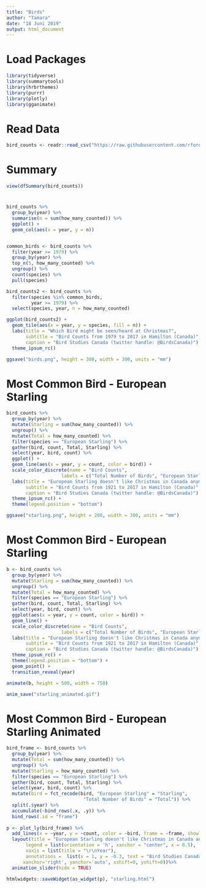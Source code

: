 ---
title: "Birds"
author: "Tamara"
date: "18 Juni 2019"
output: html_document
---

# Load Packages
```{r}
library(tidyverse)
library(summarytools)
library(hrbrthemes)
library(purrr)
library(plotly)
library(gganimate)
```

# Read Data
```{r}
bird_counts <- readr::read_csv("https://raw.githubusercontent.com/rfordatascience/tidytuesday/master/data/2019/2019-06-18/bird_counts.csv")
```

# Summary 
```{r}
view(dfSummary(bird_counts))
```

# 
```{r}
bird_counts %>%
  group_by(year) %>%
  summarise(n = sum(how_many_counted)) %>%
  ggplot() +
  geom_col(aes(x = year, y = n))


common_birds <- bird_counts %>%
  filter(year >= 1979) %>%
  group_by(year) %>%
  top_n(5, how_many_counted) %>%
  ungroup() %>%
  count(species) %>%
  pull(species)

bird_counts2 <- bird_counts %>%
  filter(species %in% common_birds,
         year >= 1979) %>%
  select(species, year, n = how_many_counted)

ggplot(bird_counts2) +
  geom_tile(aes(x = year, y = species, fill = n)) +
  labs(title = "Which Bird might be seen/heard at Christmas?",
       subtitle = "Bird Counts from 1979 to 2017 in Hamilton (Canada)",
       caption = "Bird Studies Canada (twitter handle: @BirdsCanada)") +
  theme_ipsum_rc() 

ggsave("birds.png", height = 300, width = 300, units = "mm")

```

# Most Common Bird - European Starling
```{r}
bird_counts %>%
  group_by(year) %>% 
  mutate(Starling = sum(how_many_counted)) %>%
  ungroup() %>% 
  mutate(Total = how_many_counted) %>%
  filter(species == "European Starling") %>%
  gather(bird, count, Total, Starling) %>%
  select(year, bird, count) %>%
  ggplot() +
  geom_line(aes(x = year, y = count, color = bird)) +
  scale_color_discrete(name = "Bird Counts", 
                    labels = c("Total Number of Birds", "European Starling")) +
  labs(title = "European Starling doesn't like Christmas in Canada anymore",
       subtitle = "Bird Counts from 1921 to 2017 in Hamilton (Canada)",
       caption = "Bird Studies Canada (twitter handle: @BirdsCanada)") +
  theme_ipsum_rc() +
  theme(legend.position = "bottom")

ggsave("starling.png", height = 200, width = 300, units = "mm")
```
# Most Common Bird - European Starling
```{r}
b <- bird_counts %>%
  group_by(year) %>% 
  mutate(Starling = sum(how_many_counted)) %>%
  ungroup() %>% 
  mutate(Total = how_many_counted) %>%
  filter(species == "European Starling") %>%
  gather(bird, count, Total, Starling) %>%
  select(year, bird, count) %>%
  ggplot(aes(x = year, y = count, color = bird)) +
  geom_line() +
  scale_color_discrete(name = "Bird Counts", 
                    labels = c("Total Number of Birds", "European Starling")) +
  labs(title = "European Starling doesn't like Christmas in Canada anymore",
       subtitle = "Bird Counts from 1921 to 2017 in Hamilton (Canada)",
       caption = "Bird Studies Canada (twitter handle: @BirdsCanada)") +
  theme_ipsum_rc() +
  theme(legend.position = "bottom") +
  geom_point() +
  transition_reveal(year)

animate(b, height = 500, width = 750)

anim_save("starling_animated.gif")

```


# Most Common Bird - European Starling Animated
```{r}

bird_frame <- bird_counts %>%
  group_by(year) %>% 
  mutate(Total = sum(how_many_counted)) %>%
  ungroup() %>% 
  mutate(Starling = how_many_counted) %>%
  filter(species == "European Starling") %>%
  gather(bird, count, Total, Starling) %>%
  select(year, bird, count) %>%
  mutate(bird = fct_recode(bird, "European Starling" = "Starling",
                            "Total Number of Birds" = "Total")) %>%
  split(.$year) %>%
  accumulate(~bind_rows(.x, .y)) %>%
  bind_rows(.id = "frame")
  
p <- plot_ly(bird_frame) %>%
  add_lines(x = ~year, y = ~count, color = ~bird, frame = ~frame, showlegend = TRUE) %>%
  layout(title = "European Starling doesn't like Christmas in Canada anymore",
       legend = list(orientation = 'h', xanchor = "center", x = 0.5),
       xaxis = list(title = "\r\nYear"),
       annotations =  list(x = 1, y = -0.3, text = "Bird Studies Canada (twitter handle: @BirdsCanada)",  showarrow = F, xref='paper', yref='paper', font = list(size = 10),
      xanchor='right', yanchor='auto', xshift=0, yshift=0))%>%
  animation_slider(hide = TRUE) 

htmlwidgets::saveWidget(as_widget(p), "starling.html")

```


